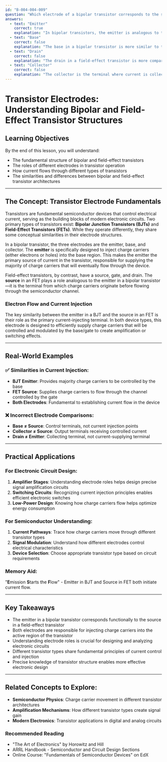 ```yaml
---
id: "B-004-004-009"
question: "Which electrode of a bipolar transistor corresponds to the source of a field-effect transistor?"
answers:
  - text: "Emitter"
    correct: true
    explanation: "In bipolar transistors, the emitter is analogous to the source in field-effect transistors (FETs) because both electrodes are responsible for supplying charge carriers to the active region of the transistor. They are the primary current-injecting terminals in their respective transistor types, playing a similar fundamental role in the device's electrical characteristics and signal flow."
  - text: "Base"
    correct: false
    explanation: "The base in a bipolar transistor is more similar to the gate in a field-effect transistor, as both control the flow of current through the device by modulating the conductivity of the semiconductor channel. The base and gate are control electrodes, not current-supplying terminals like the emitter or source."
  - text: "Drain"
    correct: false
    explanation: "The drain in a field-effect transistor is more comparable to the collector in a bipolar transistor. Both are the terminals where current flows out of the active region after being controlled by the gate/base, and they represent the output side of the transistor's current path."
  - text: "Collector"
    correct: false
    explanation: "The collector is the terminal where current is collected after being controlled by the base, making it more analogous to the drain in a field-effect transistor. It is not the equivalent of the source, which is the primary current-injecting terminal."
---
```


# Transistor Electrodes: Understanding Bipolar and Field-Effect Transistor Structures

## Learning Objectives
By the end of this lesson, you will understand:
- The fundamental structure of bipolar and field-effect transistors
- The roles of different electrodes in transistor operation
- How current flows through different types of transistors
- The similarities and differences between bipolar and field-effect transistor architectures

---

## The Concept: Transistor Electrode Fundamentals

Transistors are fundamental semiconductor devices that control electrical current, serving as the building blocks of modern electronic circuits. Two primary types of transistors exist: **Bipolar Junction Transistors (BJTs)** and **Field-Effect Transistors (FETs)**. While they operate differently, they share some conceptual similarities in their electrode structures.

In a bipolar transistor, the three electrodes are the emitter, base, and collector. The **emitter** is specifically designed to inject charge carriers (either electrons or holes) into the base region. This makes the emitter the primary source of current in the transistor, responsible for supplying the majority of charge carriers that will eventually flow through the device.

Field-effect transistors, by contrast, have a source, gate, and drain. The **source** in an FET plays a role analogous to the emitter in a bipolar transistor—it is the terminal from which charge carriers originate before flowing through the semiconductor channel.

### Electron Flow and Current Injection

The key similarity between the emitter in a BJT and the source in an FET is their role as the primary current-injecting terminal. In both device types, this electrode is designed to efficiently supply charge carriers that will be controlled and modulated by the base/gate to create amplification or switching effects.

---

## Real-World Examples

### ✅ Similarities in Current Injection:
- **BJT Emitter**: Provides majority charge carriers to be controlled by the base
- **FET Source**: Supplies charge carriers to flow through the channel controlled by the gate
- **Both Electrodes**: Fundamental to establishing current flow in the device

### ❌ Incorrect Electrode Comparisons:
- **Base ≠ Source**: Control terminals, not current injection points
- **Collector ≠ Source**: Output terminals receiving controlled current
- **Drain ≠ Emitter**: Collecting terminal, not current-supplying terminal

---

## Practical Applications

### For Electronic Circuit Design:
1. **Amplifier Stages**: Understanding electrode roles helps design precise signal amplification circuits
2. **Switching Circuits**: Recognizing current injection principles enables efficient electronic switches
3. **Low-Power Design**: Knowing how charge carriers flow helps optimize energy consumption

### For Semiconductor Understanding:
1. **Current Pathways**: Trace how charge carriers move through different transistor types
2. **Signal Modulation**: Understand how different electrodes control electrical characteristics
3. **Device Selection**: Choose appropriate transistor type based on circuit requirements

### Memory Aid:
"**E**mission **S**tarts the **F**low" - Emitter in BJT and Source in FET both initiate current flow.

---

## Key Takeaways

- The emitter in a bipolar transistor corresponds functionally to the source in a field-effect transistor
- Both electrodes are responsible for injecting charge carriers into the active region of the transistor
- Understanding electrode roles is crucial for designing and analyzing electronic circuits
- Different transistor types share fundamental principles of current control and injection
- Precise knowledge of transistor structure enables more effective electronic design

---

## Related Concepts to Explore:
- **Semiconductor Physics**: Charge carrier movement in different transistor architectures
- **Amplification Mechanisms**: How different transistor types create signal gain
- **Modern Electronics**: Transistor applications in digital and analog circuits

### Recommended Reading
- "The Art of Electronics" by Horowitz and Hill
- ARRL Handbook - Semiconductor and Circuit Design Sections
- Online Course: "Fundamentals of Semiconductor Devices" on EdX